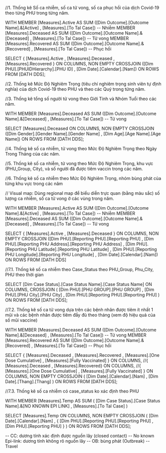 ﻿//1. Thống kê Số ca nhiễm, số ca tử vong, số ca phục hồi của dịch Covid-19 theo từng PHU trong từng năm. 

WITH 
MEMBER [Measures].Active AS SUM ([Dim Outcome].[Outcome Name].&[Active] , [Measures].[To Tal Case]) -- Nhiễm
MEMBER [Measures].Deceased AS SUM ([Dim Outcome].[Outcome Name].&[Deceased] , [Measures].[To Tal Case]) -- Tử vong
MEMBER [Measures].Recovered AS SUM ([Dim Outcome].[Outcome Name].&[Recovered] , [Measures].[To Tal Case]) -- Phục hồi

SELECT 
{ [Measures].Active , [Measures].Deceased , [Measures].Recovered } ON COLUMNS,
NON EMPTY CROSSJOIN ([Dim PHU].[PHUIDHierarchy].[PHU ID] , [Dim Date].[Calendar].[Nam]) ON ROWS
FROM [DATH DDS];

//2. Thống kê Mức Độ Nghiêm Trọng (tiêu chí nghiêm trọng sinh viên tự định nghĩa) của dịch Covid-19 theo PHU và theo các Quý trong từng năm. 



//3. Thống kê tổng số người tử vong theo Giới Tính và Nhóm Tuổi theo các năm. 

WITH 
MEMBER [Measures].Deceased AS SUM ([Dim Outcome].[Outcome Name].&[Deceased] , [Measures].[To Tal Case]) -- Tử vong

SELECT 
[Measures].Deceased ON COLUMNS,
NON EMPTY CROSSJOIN ([Dim Gender].[Gender Name].[Gender Name] , [Dim Age].[Age Name].[Age Name]) ON ROWS 
FROM [DATH DDS];

//4. Thống kê số ca nhiễm, tử vong theo Mức Độ Nghiêm Trọng theo Ngày Trong Tháng của các năm. 



//5. Thống kê số ca nhiễm, tử vong theo Mức Độ Nghiêm Trọng, khu vực (PHU_Group, City), và số người đã được tiêm vaccin trong các năm. 



//6. Thống kê số ca nhiễm theo Mức Độ Nghiêm Trọng, nhóm bùng phát của từng khu vực trong các năm 



// Visual map: Dùng regional map để biểu diễn trực quan (bằng màu sắc) số lượng ca nhiễm, số ca tử vong ở các vùng trong năm. 

WITH 
MEMBER [Measures].Active AS SUM ([Dim Outcome].[Outcome Name].&[Active] , [Measures].[To Tal Case]) -- Nhiễm
MEMBER [Measures].Deceased AS SUM ([Dim Outcome].[Outcome Name].&[Deceased] , [Measures].[To Tal Case]) -- Tử vong

SELECT 
{ [Measures].Active , [Measures].Deceased } ON COLUMNS,
NON EMPTY CROSSJOIN ([Dim PHU].[Reporting PHU].[Reporting PHU] , [Dim PHU].[Reporting PHU Address].[Reporting PHU Address] , [Dim PHU].[Reporting PHU Latitude].[Reporting PHU Latitude] , [Dim PHU].[Reporting PHU Longitude].[Reporting PHU Longitude] , [Dim Date].[Calendar].[Nam]) ON ROWS
FROM [DATH DDS]

//7.1. Thống kê số ca nhiễm theo Case_Status theo PHU_Group, Phu_City, PHU theo thời gian

SELECT 
[Dim Case Status].[Case Status Name].[Case Status Name] ON COLUMNS,
CROSSJOIN ( [Dim PHU].[PHU GROUP].[PHU GROUP] , [Dim PHU].[PHU City].[PHU City] , [Dim PHU].[Reporting PHU].[Reporting PHU] ) ON ROWS
FROM [DATH DDS];

//7.2. Thống kê số ca tử vong dựa trên các bệnh nhân được tiêm ít nhất 1 mũi và các bệnh nhân được tiêm đầy đủ theo tháng (xem độ hiệu quả của số mũi vaccine)

WITH 
MEMBER [Measures].Deceased AS SUM ([Dim Outcome].[Outcome Name].&[Deceased] , [Measures].[To Tal Case]) -- Tử vong
MEMBER [Measures].Recovered AS SUM ([Dim Outcome].[Outcome Name].&[Recovered] , [Measures].[To Tal Case]) -- Phục hồi

SELECT 
{ [Measures].Deceased , [Measures].Recovered , [Measures].[One Dose Cumulative] , [Measures].[Fully Vaccinated] } ON COLUMNS,
//{ [Measures].Deceased , [Measures].Recovered} ON COLUMNS,
//{ [Measures].[One Dose Cumulative] , [Measures].[Fully Vaccinated] } ON COLUMNS,
NON EMPTY CROSSJOIN ( [Dim Date].[Calendar].[Nam] , [Dim Date].[Thang].[Thang] ) ON ROWS
FROM [DATH DDS];

//7.3. Thống kê số ca nhiễm có case_status ko xác định theo PHU

WITH 
MEMBER [Measures].Temp AS SUM ( [Dim Case Status].[Case Status Name].&[NO KNOWN EPI LINK] , [Measures].[To Tal Case] )

SELECT 
[Measures].Temp ON COLUMNS,
NON EMPTY CROSSJOIN ( [Dim Date].[Calendar].[Nam] , { [Dim PHU].[Reporting PHU].[Reporting PHU] , [Dim PHU].[Reporting PHU] } ) ON ROWS
FROM [DATH DDS];

-- CC: dương tính xác định được nguồn lây (closed contact)
-- No known Epi-link: dương tính không rõ nguồn lây
-- OB: bùng phát (Outbreak)
-- Travel
